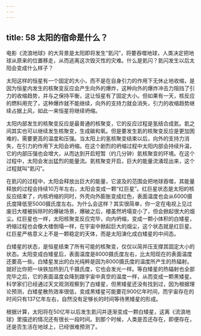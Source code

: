 ```yaml
---
---
---
```

title: 58 太阳的宿命是什么？
---




电影《流浪地球》的大背景是太阳即将发生“氦闪”，将要吞噬地球，人类决定把地球从原来的位置移走，从而逃离这次毁灭性的灾难。什么是氦闪？氦闪发生以后太阳会变成什么样子？

太阳这样的恒星有一个固定的大小，而不是在自身引力的作用下无休止地收缩，是因为恒星内发生的核聚变反应会产生向外的爆炸，这种向外的爆炸冲击力阻挡了引力的收缩趋势，并与之保持平衡，这让恒星有了固定大小。但如果有一天，核反应的燃料用完了，这种爆炸就不能继续，向外的支持力就会消失，引力的收缩趋势继续占据上风，如此一来恒星将继续坍缩。

太阳内部发生的核聚变反应是最普通的核聚变，它的反应过程是氢结合成氦。氦之间其实也可以继续发生核聚变，生成碳和氧。但是要发生氦的核聚变反应是更加困难的，需要更高的温度和压强。当太阳上的氢核聚变结束以后，向外的支持力消失，在引力的作用下太阳会坍缩。在这个剧烈的坍缩过程中太阳内部会持续升温，它的内部压强也会增大，从而达到开启短暂（约几分钟）氦核聚变的环境。在这个过程中，太阳会发出猛烈的能量流。氦核聚变开启，巨大的能量流涌现出来，这个过程就叫“氦闪”。

在氦闪的过程中，太阳会释放出巨大的能量，它波及的范围会把地球吞噬，其能量释放的过程会持续10万年左右，太阳会变成一颗“红巨星”。红巨星状态是太阳的核反应结束了，内核坍缩的同时，外壳向外膨胀变成红色，表面温度也会从6000摄氏度降低至5000摄氏度左右。为什么会这样？其实很简单，你一定在电视上见过废旧大楼被拆除时的爆破场景，爆破之后，楼虽然坍塌变小了，但会掀起很大的烟尘。红巨星也一样，太阳核聚变反应完毕，向内坍缩，变成一颗小体积的白矮星，坍缩过程也会像大楼倒塌一样，在宇宙中掀起巨大的烟尘，这个状态就是红巨星。红巨星严格意义上不是一颗稳定的天体，而是太阳演化成白矮星的中间态。

白矮星的状态，是恒星结束了所有可能的核聚变，仅仅以简并压支撑其固定大小的状态。太阳变成白矮星后，表面温度是8000摄氏度左右，比太阳现在的表面温度还要高一些。白矮星发出的白光纯粹是因为8000摄氏度的温度所产生的热辐射。就好比你把一块铁加热到几千摄氏度，它也会发光一样。等白矮星的热辐射也全部完毕之后，它的表面温度会降到跟宇宙中真空的温度一样，从而变成一颗黑矮星。科学家们已经通过天文观测观察到了白矮星，但黑矮星还没有找到过，因为根据理论预测，白矮星散热效率很低，变成黑矮星可能要花900亿年时间，而宇宙存在的时间只有137亿年左右，自然没有足够长的时间等待黑矮星的形成。

根据计算，太阳将在50亿年以后发生氦闪并逐渐变成一颗白矮星，这离《流浪地球》里描述的情况还有很长一段时间。到那个时候，人类是否还存在，即便存在，还是否生活在地球上，已经很难预测了。